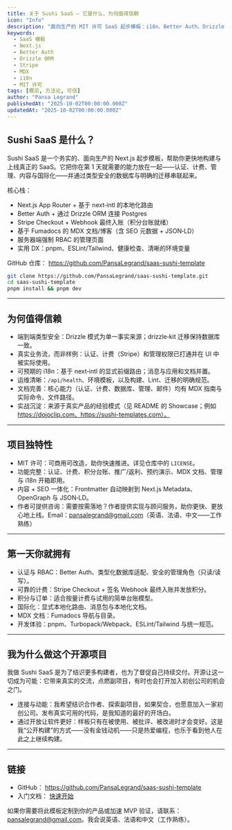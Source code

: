 ```yaml
---
title: 关于 Sushi SaaS — 它是什么、为何值得信赖
icon: "Info"
description: "面向生产的 MIT 许可 SaaS 起步模板：i18n、Better Auth、Drizzle ORM、Stripe 计费、MDX 文档、RBAC 管理与实用 DX，开箱即用；可放心克隆与扩展。"
keywords:
  - SaaS 模板
  - Next.js
  - Better Auth
  - Drizzle ORM
  - Stripe
  - MDX
  - i18n
  - MIT 许可
tags: [概览, 方法论, 可信]
author: "Pansa Legrand"
publishedAt: "2025-10-02T00:00:00.000Z"
updatedAt: "2025-10-02T00:00:00.000Z"
---
```


## Sushi SaaS 是什么？

Sushi SaaS 是一个务实的、面向生产的 Next.js 起步模板，帮助你更快地构建与上线真正的 SaaS。它把你在第 1 天就需要的能力放在一起——认证、计费、管理、内容与国际化——并通过类型安全的数据库与明确的迁移串联起来。

核心栈：

- Next.js App Router + 基于 next‑intl 的本地化路由
- Better Auth + 通过 Drizzle ORM 连接 Postgres
- Stripe Checkout + Webhook 最终入账（积分台账就绪）
- 基于 Fumadocs 的 MDX 文档/博客（含 SEO 元数据 + JSON‑LD）
- 服务器端强制 RBAC 的管理页面
- 实用 DX：pnpm、ESLint/Tailwind、健康检查、清晰的环境变量

GitHub 仓库： https://github.com/PansaLegrand/saas-sushi-template

```bash
git clone https://github.com/PansaLegrand/saas-sushi-template.git
cd saas-sushi-template
pnpm install && pnpm dev
```

---

## 为何值得信赖

- 端到端类型安全：Drizzle 模式为单一事实来源；drizzle‑kit 迁移保持数据库一致。
- 真实业务流，而非样例：认证、计费（Stripe）和管理权限已打通并在 UI 中被实际使用。
- 可预期的 i18n：基于 next‑intl 的显式前缀路由；消息与应用和文档并置。
- 运维清晰：`/api/health`、环境模板，以及构建、Lint、迁移的明确规范。
- 文档完善：核心能力（认证、计费、数据库、管理、邮件）均有 MDX 指南与实际命令、文件路径。
- 实战沉淀：来源于真实产品的经验模式（见 README 的 Showcase；例如 https://dojoclip.com、https://sushi-templates.com）。

---

## 项目独特性

- MIT 许可：可商用可改造，助你快速推进。详见仓库中的 `LICENSE`。
- 功能完整：认证、计费、积分台账、推广/返利、预约演示、MDX 文档、管理与 i18n 开箱即用。
- 内容 + SEO 一体化：Frontmatter 自动映射到 Next.js Metadata、OpenGraph 与 JSON‑LD。
- 作者可提供咨询：需要按需落地？作者提供实现与顾问服务，助你更快、更放心地上线。Email：pansalegrand@gmail.com（英语、法语、中文——工作熟练）

---

## 第一天你就拥有

- 认证与 RBAC：Better Auth、类型化数据库适配、安全的管理角色（只读/读写）。
- 可靠的计费：Stripe Checkout + 签名 Webhook 最终入账并发放积分。
- 积分与订单：适合按量计费与试用的简单台账模型。
- 国际化：显式本地化路由、消息包与本地化文档。
- MDX 文档：Fumadocs 导航与目录。
- 开发体验：pnpm、Turbopack/Webpack、ESLint/Tailwind 与统一规范。

---

## 我为什么做这个开源项目

我做 Sushi SaaS 是为了结识更多构建者，也为了督促自己持续交付。开源让这一切成为可能：它带来真实的交流，点燃副项目，有时也会打开加入初创公司的机会之门。

- 连接与动能：我希望结识合作者、探索副项目，如果契合，也愿意加入一家初创公司。发布真实可用的代码，是我知道的最好的开场白。
- 通过开放让软件更好：样板只有在被使用、被批评、被改进时才会变好。这是我“公开构建”的方式——没有金钱动机——只是热爱编程，也乐于看到他人在此之上继续构建。

---

## 链接

- GitHub： https://github.com/PansaLegrand/saas-sushi-template
- 入门文档： [快速开始](/zh/blogs/quick-start)

如果你需要将此模板定制到你的产品或加速 MVP 验证，请联系：pansalegrand@gmail.com。我会说英语、法语和中文（工作熟练）。
